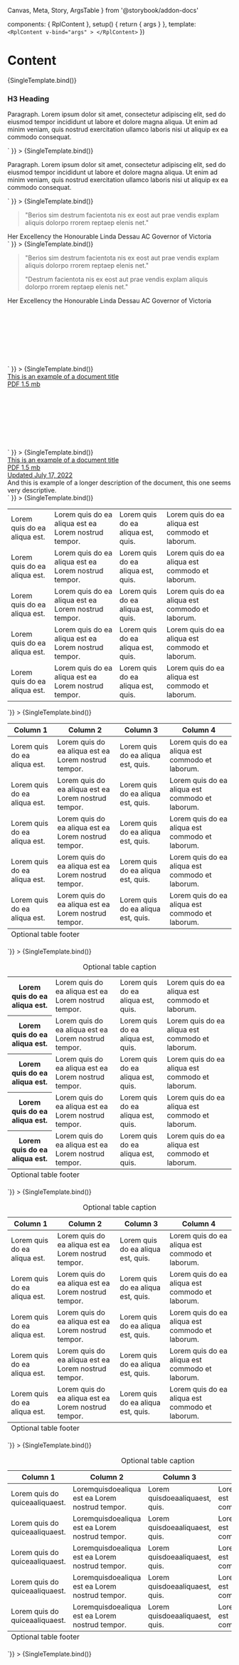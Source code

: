   Canvas,
  Meta,
  Story,
  ArgsTable
} from '@storybook/addon-docs'

  components: { RplContent },
  setup() {
    return { args }
  },
  template: `<RplContent v-bind="args" >
  </RplContent>`
})

<Meta title='WIP/Components/Content' component={RplContent} />

# Content

<ArgsTable of={RplContent} />

<Canvas>
  <Story
    name='All content'
    play={a11yStoryCheck}
    args={{
      html: testcontent
    }}
  >
    {SingleTemplate.bind()}
  </Story>
  <Story
    name='Callout'
    play={a11yStoryCheck}
    args={{
      html: `
    <div class="rpl-callout">
      <h3>H3 Heading</h3>
      <p>
        Paragraph. Lorem ipsum dolor sit amet, consectetur adipiscing elit, sed
        do eiusmod tempor incididunt ut labore et dolore magna aliqua. Ut enim
        ad minim veniam, quis nostrud exercitation ullamco laboris nisi ut
        aliquip ex ea commodo consequat.
      </p>
    </div>
  `
    }}
  >
    {SingleTemplate.bind()}
  </Story>
  <Story
    name='Callout - Neutral'
    play={a11yStoryCheck}
    args={{html: `
    <div class="rpl-callout rpl-callout--neutral">
      <p>
        Paragraph. Lorem ipsum dolor sit amet, consectetur adipiscing elit, sed
        do eiusmod tempor incididunt ut labore et dolore magna aliqua. Ut enim
        ad minim veniam, quis nostrud exercitation ullamco laboris nisi ut
        aliquip ex ea commodo consequat.
      </p>
    </div>
  `
    }}
  >
    {SingleTemplate.bind()}
  </Story>
  <Story
    name='Blockquote'
    play={a11yStoryCheck}
    args={{
      html: `
      <figure class="rpl-blockquote">
        <blockquote class="rpl-blockquote__quote">
          <p class="rpl-type-p-large-fixed">
            "Berios sim destrum facientota nis ex eost aut prae vendis explam aliquis dolorpo rrorem reptaep elenis net."
          </p>
        </blockquote>
        <figcaption class="rpl-blockquote__author rpl-type-label-small">
          <span class="rpl-blockquote__author-name">Her Excellency the Honourable Linda Dessau AC</span>
          <span class="rpl-blockquote__author-title">Governor of Victoria</span>
        </figcaption>
      </figure>
  `
    }}
  >
    {SingleTemplate.bind()}
  </Story>
  <Story
    name='Blockquote - Multiline'
    play={a11yStoryCheck}
    args={{
      html: `
      <figure class="rpl-blockquote">
        <blockquote class="rpl-blockquote__quote">
          <p class="rpl-type-p-large-fixed">
            "Berios sim destrum facientota nis ex eost aut prae vendis explam aliquis dolorpo rrorem reptaep elenis net."
          </p>
          <p class="rpl-type-p-large-fixed">
            "Destrum facientota nis ex eost aut prae vendis explam aliquis dolorpo rrorem reptaep elenis net."
          </p>
        </blockquote>
        <figcaption class="rpl-blockquote__author rpl-type-label-small">
          <span class="rpl-blockquote__author-name">Her Excellency the Honourable Linda Dessau AC</span>
          <span class="rpl-blockquote__author-title">Governor of Victoria</span>
        </figcaption>
      </figure>
  `
    }}
  >
    {SingleTemplate.bind()}
  </Story>
  <Story
    name='File'
    play={a11yStoryCheck}
    args={{
      html: `
      <figure class="rpl-file">
        <a
         tabindex="-1"
         class="rpl-file__link"
         aria-label="Example file File type: PDF. Size: 1.5 mb."
         href="http://vic.gov.au/"
         target="_blank">
          <span class="rpl-icon rpl-icon--size-l rpl-icon--colour-default rpl-icon--icon-document-lined">
            <svg role="presentation"><use xlink:href="#icon-document-lined"></use></svg>
          </span>
          <div class="rpl-file__info">
            <span class="rpl-file__name rpl-type-p rpl-type-weight-bold rpl-u-focusable-line" tabindex="0">This is an example of a document title</span>
            <div class="rpl-file__meta rpl-type-label-small">
              <span class="rpl-file__type">PDF</span>
              <span class="rpl-file__size">1.5 mb</span>
            </div>
          </div>
        </a>
      </figure>
  `
    }}
  >
    {SingleTemplate.bind()}
  </Story>
  <Story
    name='File - All props'
    play={a11yStoryCheck}
    args={{
      html: `
      <figure class="rpl-file">
        <a
         tabindex="-1"
         class="rpl-file__link"
         aria-label="Example file File type: PDF. Size: 1.5 mb."
         href="http://vic.gov.au/"
         target="_blank">
          <span class="rpl-icon rpl-icon--size-l rpl-icon--colour-default rpl-icon--icon-document-lined">
            <svg role="presentation"><use xlink:href="#icon-document-lined"></use></svg>
          </span>
          <div class="rpl-file__info">
            <span class="rpl-file__name rpl-type-p rpl-type-weight-bold rpl-u-focusable-inline" tabindex="0">This is an example of a document title</span>
            <div class="rpl-file__meta rpl-type-label-small">
              <span class="rpl-file__type">PDF</span>
              <span class="rpl-file__size">1.5 mb</span>
              <div class="rpl-file__updated">Updated July 17, 2022</div>
            </div>
          </div>
        </a>
        <figcaption v-if="caption" class="rpl-file__caption rpl-type-p-small">
          And this is example of a longer description of the document, this one seems very descriptive.
        </figcaption>
      </figure>
  `
    }}
  >
    {SingleTemplate.bind()}
  </Story>
  <Story
    name='Table'
    play={a11yStoryCheck}
    args={{html: `
     <div class="rpl-table">
      <div class="rpl-table__scroll-container" tabindex="0">
        <table>
          <tbody>
            <tr>
              <td>Lorem quis do ea aliqua est.</td>
              <td>Lorem quis do ea aliqua est ea Lorem nostrud tempor.</td>
              <td>Lorem quis do ea aliqua est, quis.</td>
              <td>Lorem quis do ea aliqua est commodo et laborum.</td>
            </tr>
            <tr>
              <td>Lorem quis do ea aliqua est.</td>
              <td>Lorem quis do ea aliqua est ea Lorem nostrud tempor.</td>
              <td>Lorem quis do ea aliqua est, quis.</td>
              <td>Lorem quis do ea aliqua est commodo et laborum.</td>
            </tr>
            <tr>
              <td>Lorem quis do ea aliqua est.</td>
              <td>Lorem quis do ea aliqua est ea Lorem nostrud tempor.</td>
              <td>Lorem quis do ea aliqua est, quis.</td>
              <td>Lorem quis do ea aliqua est commodo et laborum.</td>
            </tr>
            <tr>
              <td>Lorem quis do ea aliqua est.</td>
              <td>Lorem quis do ea aliqua est ea Lorem nostrud tempor.</td>
              <td>Lorem quis do ea aliqua est, quis.</td>
              <td>Lorem quis do ea aliqua est commodo et laborum.</td>
            </tr>
            <tr>
              <td>Lorem quis do ea aliqua est.</td>
              <td>Lorem quis do ea aliqua est ea Lorem nostrud tempor.</td>
              <td>Lorem quis do ea aliqua est, quis.</td>
              <td>Lorem quis do ea aliqua est commodo et laborum.</td>
            </tr>
          </tbody>
        </table>
      </div>
    </div>
  `}}
  >
    {SingleTemplate.bind()}
  </Story>
  <Story
    name='Table - Header'
    play={a11yStoryCheck}
    args={{html: `
     <div class="rpl-table">
      <div class="rpl-table__scroll-container" tabindex="0">
        <table>
          <thead>
            <tr>
              <th>Column 1</th>
              <th>Column 2</th>
              <th>Column 3</th>
              <th>Column 4</th>
            </tr>
          </thead>
          <tbody>
            <tr>
              <td>Lorem quis do ea aliqua est.</td>
              <td>Lorem quis do ea aliqua est ea Lorem nostrud tempor.</td>
              <td>Lorem quis do ea aliqua est, quis.</td>
              <td>Lorem quis do ea aliqua est commodo et laborum.</td>
            </tr>
            <tr>
              <td>Lorem quis do ea aliqua est.</td>
              <td>Lorem quis do ea aliqua est ea Lorem nostrud tempor.</td>
              <td>Lorem quis do ea aliqua est, quis.</td>
              <td>Lorem quis do ea aliqua est commodo et laborum.</td>
            </tr>
            <tr>
              <td>Lorem quis do ea aliqua est.</td>
              <td>Lorem quis do ea aliqua est ea Lorem nostrud tempor.</td>
              <td>Lorem quis do ea aliqua est, quis.</td>
              <td>Lorem quis do ea aliqua est commodo et laborum.</td>
            </tr>
            <tr>
              <td>Lorem quis do ea aliqua est.</td>
              <td>Lorem quis do ea aliqua est ea Lorem nostrud tempor.</td>
              <td>Lorem quis do ea aliqua est, quis.</td>
              <td>Lorem quis do ea aliqua est commodo et laborum.</td>
            </tr>
            <tr>
              <td>Lorem quis do ea aliqua est.</td>
              <td>Lorem quis do ea aliqua est ea Lorem nostrud tempor.</td>
              <td>Lorem quis do ea aliqua est, quis.</td>
              <td>Lorem quis do ea aliqua est commodo et laborum.</td>
            </tr>
          </tbody>
          <tfoot>
            <tr>
              <td colspan="4">Optional table footer</td>
            </tr>
          </tfoot>
        </table>
      </div>
    </div>
  `}}
  >
    {SingleTemplate.bind()}
  </Story>
  <Story
    name='Table - Caption'
    play={a11yStoryCheck}
    args={{html: `
     <div class="rpl-table">
      <div class="rpl-table__scroll-container" tabindex="0">
        <table>
          <caption>Optional table caption</caption>
          <tbody>
            <tr>
              <th>Lorem quis do ea aliqua est.</th>
              <td>Lorem quis do ea aliqua est ea Lorem nostrud tempor.</td>
              <td>Lorem quis do ea aliqua est, quis.</td>
              <td>Lorem quis do ea aliqua est commodo et laborum.</td>
            </tr>
            <tr>
              <th>Lorem quis do ea aliqua est.</th>
              <td>Lorem quis do ea aliqua est ea Lorem nostrud tempor.</td>
              <td>Lorem quis do ea aliqua est, quis.</td>
              <td>Lorem quis do ea aliqua est commodo et laborum.</td>
            </tr>
            <tr>
              <th>Lorem quis do ea aliqua est.</th>
              <td>Lorem quis do ea aliqua est ea Lorem nostrud tempor.</td>
              <td>Lorem quis do ea aliqua est, quis.</td>
              <td>Lorem quis do ea aliqua est commodo et laborum.</td>
            </tr>
            <tr>
              <th>Lorem quis do ea aliqua est.</th>
              <td>Lorem quis do ea aliqua est ea Lorem nostrud tempor.</td>
              <td>Lorem quis do ea aliqua est, quis.</td>
              <td>Lorem quis do ea aliqua est commodo et laborum.</td>
            </tr>
            <tr>
              <th>Lorem quis do ea aliqua est.</th>
              <td>Lorem quis do ea aliqua est ea Lorem nostrud tempor.</td>
              <td>Lorem quis do ea aliqua est, quis.</td>
              <td>Lorem quis do ea aliqua est commodo et laborum.</td>
            </tr>
          </tbody>
          <tfoot>
            <tr>
              <td colspan="4">Optional table footer</td>
            </tr>
          </tfoot>
        </table>
      </div>
    </div>
  `}}
  >
    {SingleTemplate.bind()}
  </Story>
  <Story
    name='Table - Header & Caption'
    play={a11yStoryCheck}
    args={{html: `
     <div class="rpl-table">
        <div class="rpl-table__scroll-container" tabindex="0">
          <table>
            <caption>Optional table caption</caption>
            <thead>
              <tr>
                <th>Column 1</th>
                <th>Column 2</th>
                <th>Column 3</th>
                <th>Column 4</th>
              </tr>
            </thead>
            <tbody>
              <tr>
                <td>Lorem quis do ea aliqua est.</td>
                <td>Lorem quis do ea aliqua est ea Lorem nostrud tempor.</td>
                <td>Lorem quis do ea aliqua est, quis.</td>
                <td>Lorem quis do ea aliqua est commodo et laborum.</td>
              </tr>
              <tr>
                <td>Lorem quis do ea aliqua est.</td>
                <td>Lorem quis do ea aliqua est ea Lorem nostrud tempor.</td>
                <td>Lorem quis do ea aliqua est, quis.</td>
                <td>Lorem quis do ea aliqua est commodo et laborum.</td>
              </tr>
              <tr>
                <td>Lorem quis do ea aliqua est.</td>
                <td>Lorem quis do ea aliqua est ea Lorem nostrud tempor.</td>
                <td>Lorem quis do ea aliqua est, quis.</td>
                <td>Lorem quis do ea aliqua est commodo et laborum.</td>
              </tr>
              <tr>
                <td>Lorem quis do ea aliqua est.</td>
                <td>Lorem quis do ea aliqua est ea Lorem nostrud tempor.</td>
                <td>Lorem quis do ea aliqua est, quis.</td>
                <td>Lorem quis do ea aliqua est commodo et laborum.</td>
              </tr>
              <tr>
                <td>Lorem quis do ea aliqua est.</td>
                <td>Lorem quis do ea aliqua est ea Lorem nostrud tempor.</td>
                <td>Lorem quis do ea aliqua est, quis.</td>
                <td>Lorem quis do ea aliqua est commodo et laborum.</td>
              </tr>
            </tbody>
            <tfoot>
              <tr>
                <td colspan="4">Optional table footer</td>
              </tr>
            </tfoot>
          </table>
        </div>
    </div>
  `}}
  >
    {SingleTemplate.bind()}
  </Story>
  <Story
    name='Table - Scrollable'
    play={a11yStoryCheck}
    args={{html: `
     <div class="rpl-table">
      <div class="rpl-table__scroll-container" tabindex="0">
        <table>
          <caption>Optional table caption</caption>
          <thead>
            <tr>
              <th>Column 1</th>
              <th>Column 2</th>
              <th>Column 3</th>
              <th>Column 4</th>
            </tr>
          </thead>
          <tbody>
            <tr>
              <td>Lorem quis do quiceaaliquaest.</td>
              <td>Loremquisdoealiqua est ea Lorem nostrud tempor.</td>
              <td>Lorem quisdoeaaliquaest, quis.</td>
              <td>Lorem quis do ea aliqua est commodoetlaborumetata.</td>
            </tr>
            <tr>
              <td>Lorem quis do quiceaaliquaest.</td>
              <td>Loremquisdoealiqua est ea Lorem nostrud tempor.</td>
              <td>Lorem quisdoeaaliquaest, quis.</td>
              <td>Lorem quis do ea aliqua est commodoetlaborumetata.</td>
            </tr>
            <tr>
              <td>Lorem quis do quiceaaliquaest.</td>
              <td>Loremquisdoealiqua est ea Lorem nostrud tempor.</td>
              <td>Lorem quisdoeaaliquaest, quis.</td>
              <td>Lorem quis do ea aliqua est commodoetlaborumetata.</td>
            </tr>
            <tr>
              <td>Lorem quis do quiceaaliquaest.</td>
              <td>Loremquisdoealiqua est ea Lorem nostrud tempor.</td>
              <td>Lorem quisdoeaaliquaest, quis.</td>
              <td>Lorem quis do ea aliqua est commodoetlaborumetata.</td>
            </tr>
            <tr>
              <td>Lorem quis do quiceaaliquaest.</td>
              <td>Loremquisdoealiqua est ea Lorem nostrud tempor.</td>
              <td>Lorem quisdoeaaliquaest, quis.</td>
              <td>Lorem quis do ea aliqua est commodoetlaborumetata.</td>
            </tr>
          </tbody>
          <tfoot>
            <tr>
              <td colspan="4">Optional table footer</td>
            </tr>
          </tfoot>
        </table>
      </div>
    </div>
  `}}
  >
    {SingleTemplate.bind()}
  </Story>
</Canvas>

